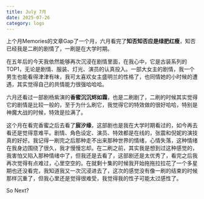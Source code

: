 ```yaml
---
title: July 7月
date: 2025-07-26
category: logs
---
```


上个月Memories的文章Gap了一个月，六月看完了**知否知否应是绿肥红瘦**，知否已经我是二刷的剧情了，一刷是在大学时期。  

在五年后的今天我依然能够再次沉浸在剧情里面，在我心中，它是古装系列的TOP1，无论是剧情、服装、灯光、演员的认真投入。一部大女主的剧情，我一个男生也能看得津津有味，我可太喜欢女主盛明兰的性格了，也同情她的小时候的遭遇，其实觉得自己的共情能力很强哈哈哈。  

六月还看过一部剧杨紫演的**香蜜沉沉烬如霜**，也是二刷剧了，二刷的时候其实觉得它的剧情是比较一般的，至于为什么刷它，我觉得它的特效做的很好哈哈，特别是神魔大战的时候，特效是拉满了。  

这个月在看完香蜜之后去看了**宸汐缘**，这部剧也是我在大学时期看过的，如今再去看还是觉得意难平。剧情、角色设定、演员、特效都是在线的，张震和倪妮的演技真的好好。我记得一刷完之后那种走不出来那种世界的情绪，心情失落，这种情绪在我身边围绕了很久，我才慢慢忘却。在二刷之前，其实我是想到过这种感觉的，我害怕又陷入那种情绪中了，但我还是去看了，这部剧还是太优秀了，看完之后我再次觉得有点难过，心里空空的。在就剩十集的时候我开始拖拖拉拉花了一个多星期也还没看完，我知道我又一次沉浸进去了，这次的感觉没有像一刷的结束的时候那样沉重了，但我心里还是觉得很难受，我觉得我的性子可能太过感性了。  

<ImagePreview src='/memories/25-july-1.webp' />

So Next?

<TheEnd />


